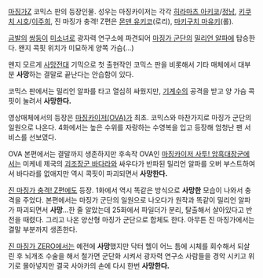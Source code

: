[[마징가Z]] 코믹스 판의 등장인물. 성우는 마징카이저는 각각 [[히라마츠 아키코]]/[[정남]], [[키쿠치 시호]]/[[이주희]], 진 마징가 충격! Z편은 [[몬덴 유키코]](로리), [[마키구치 마유키]](롤).
 
[[금발]]의 [[쌍둥이]] [[미소녀]]로 광자력 연구소에 파견되어 [[마징가 군단]]의 [[밀리언 알파]]에 탑승한다. 왠지 콕핏 위치가 미묘하게 양쪽 가슴(…)

왠지 모르게 [[사망전대]] 기믹으로 첫 출현작인 코믹스 판을 비롯해서 기타 매체에서 대부분 '''사망'''하는 결말로 끝난다는 안습함이 있다.

코믹스 판에서는 밀리언 알파를 타고 열심히 싸웠지만, [[기계수]]의 공격을 받고 양 가슴 콕핏이 눌려서 '''사망한다.'''

영상매체에서의 등장은 [[마징카이저(OVA)]]가 최초. 코믹스와 마찬가지로 마징가 군단의 일원으로 나온다. 4화에서는 높은 수위를 자랑하는 수영복을 입고 등장해 엄청난 팬 서비스를 선보였다.

OVA 본편에서는 결말까지 생존하지만 후속작 OVA인 [[마징카이저 사투! 암흑대장군]]에서는 미케네 제국의 [[괴조장군 바다라]]와 싸우다가 반파된 밀리언 알파를 오버 부스트하여서 바다라를 없애지만 역시 콕핏이 파괴되면서 '''사망한다.'''

[[진 마징가 충격! Z편]]에도 등장. 1화에서 역시 똑같은 방식으로 '''사망한''' 모습이 나와서 충격을 주었다. 본편에서는 마징가 군단의 일원으로 나오다가 원작과 똑같이 밀리언 알파가 파괴되면서 '''사망'''...한 줄 알았는데 25화에서 파일더가 분리, 탈출해서 살아있다고 반전을 때렸다. 그리고 나온 양산형 마징가 군단으로 합체도 한다. 아무튼 진 마징가에서는 결말 부분까지 생존한다.

[[진 마징가 ZERO]]에서는 예전에 '''사망'''했지만 닥터 헬이 어느 틈에 시체를 회수해서 되살린 후 뇌개조 수술을 해서 철가면 군단화 시켜서 광자력 연구소 사람들을 경악 시키고 위기로 몰아넣지만 결국 사야카의 손에 다시 한번 '''사망한다.'''


